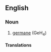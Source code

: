 ==English==

===Noun===
{{en-noun|head=[[germanium]] [[tetrahydride]]|-}}

# {{context|inorganic compound|lang=en}} [[germane]] (GeH<sub>4</sub>)

====Translations====
{{trans-see|germane}}
